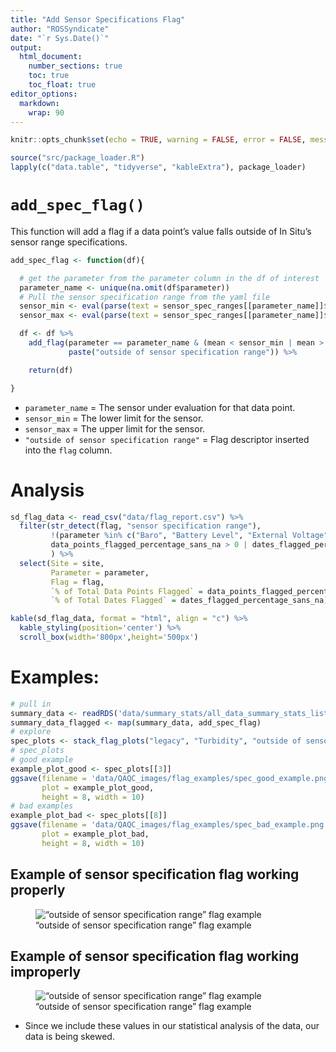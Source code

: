 ```yaml
---
title: "Add Sensor Specifications Flag"
author: "ROSSyndicate"
date: "`r Sys.Date()`"
output: 
  html_document:
    number_sections: true
    toc: true
    toc_float: true
editor_options: 
  markdown: 
    wrap: 90
---
```


```r
knitr::opts_chunk$set(echo = TRUE, warning = FALSE, error = FALSE, message = FALSE) 
```

```r
source("src/package_loader.R")
lapply(c("data.table", "tidyverse", "kableExtra"), package_loader)
```

# `add_spec_flag()`

This function will add a flag if a data point's value falls outside of In Situ's sensor range specifications.

```r
add_spec_flag <- function(df){

  # get the parameter from the parameter column in the df of interest
  parameter_name <- unique(na.omit(df$parameter))
  # Pull the sensor specification range from the yaml file
  sensor_min <- eval(parse(text = sensor_spec_ranges[[parameter_name]]$min))
  sensor_max <- eval(parse(text = sensor_spec_ranges[[parameter_name]]$max))

  df <- df %>%
    add_flag(parameter == parameter_name & (mean < sensor_min | mean > sensor_max),
             paste("outside of sensor specification range")) %>%

    return(df)

}
```
- `parameter_name` = The sensor under evaluation for that data point.
- `sensor_min` = The lower limit for the sensor.
- `sensor_max` = The upper limit for the sensor.
- `"outside of sensor specification range"` = Flag descriptor inserted into the `flag` column.

# Analysis
```r
sd_flag_data <- read_csv("data/flag_report.csv") %>% 
  filter(str_detect(flag, "sensor specification range"),
         !(parameter %in% c("Baro", "Battery Level", "External Voltage")),
         data_points_flagged_percentage_sans_na > 0 | dates_flagged_percentage_sans_na > 0
         ) %>% 
  select(Site = site, 
         Parameter = parameter,
         Flag = flag, 
         `% of Total Data Points Flagged` = data_points_flagged_percentage_sans_na,
         `% of Total Dates Flagged` = dates_flagged_percentage_sans_na)

kable(sd_flag_data, format = "html", align = "c") %>%
  kable_styling(position='center') %>%
  scroll_box(width='800px',height='500px')
```

# Examples:
```r
# pull in
summary_data <- readRDS('data/summary_stats/all_data_summary_stats_list.RDS')
summary_data_flagged <- map(summary_data, add_spec_flag)
# explore
spec_plots <- stack_flag_plots("legacy", "Turbidity", "outside of sensor specification range", summary_data_flagged)
# spec_plots
# good example
example_plot_good <- spec_plots[[3]]
ggsave(filename = 'data/QAQC_images/flag_examples/spec_good_example.png',
       plot = example_plot_good,
       height = 8, width = 10)
# bad examples
example_plot_bad <- spec_plots[[8]]
ggsave(filename = 'data/QAQC_images/flag_examples/spec_bad_example.png',
       plot = example_plot_bad,
       height = 8, width = 10)
```
## Example of sensor specification flag working properly
!["outside of sensor specification range" flag example](../../../data/QAQC_images/flag_examples/spec_good_example.png)

## Example of sensor specification flag working improperly
!["outside of sensor specification range" flag example](../../../data/QAQC_images/flag_examples/spec_bad_example.png)

- Since we include these values in our statistical analysis of the data, our data is being skewed.
